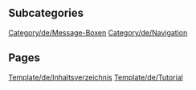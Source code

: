 
== Subcategories ==
[[Category/de/Message-Boxen]]
[[Category/de/Navigation]]

== Pages ==
[[Template/de/Inhaltsverzeichnis]]
[[Template/de/Tutorial]]
